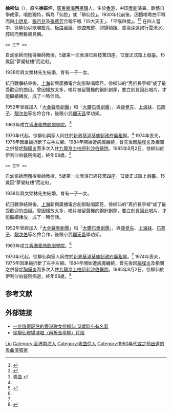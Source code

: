 '''徐柳仙'''（{{bd|1917年||1985年|8月2日|catIdx=T徐}}），原名'''徐振坤'''，[[廣東|廣東]][[南海|南海]][[西樵鎮|西樵鎮]]人，生於[[香港|香港]]，中国[[粵劇|粵劇]]演員。歌藝自學成家，唱腔獨特，稱為「仙腔」或「柳仙腔」。1930年代前後，因擅唱粵曲平喉而與[[小明星|小明星]]、[[張月兒|張月兒]]及[[張蕙芳|張蕙芳]]合稱平喉「四大天王」、「平喉四傑」。<ref>{{cite news |title=「玉想瓊思話女伶－香江歌壇憶往」展覽　中央圖書館展示珍貴文獻（附圖） |url=https://www.info.gov.hk/gia/general/201112/06/P201112060151.htm |accessdate=2022-03-12 |agency=[[政府新聞處|政府新聞處]] |date=2011-12-06 |archive-date=2022-03-12 |archive-url=https://web.archive.org/web/20220312223655/https://www.info.gov.hk/gia/general/201112/06/P201112060151.htm }}</ref><ref>{{cite book |editor=陳守仁 |title=《粵曲的學和唱：王粵生粵曲教程（增訂第四版）》 |date=2020 |location=香港 |publisher=[[商務印書館（香港）有限公司|商務印書館（香港）有限公司]] |isbn=9789620758409}}</ref>{{rp|4-5}} 在四人當中，徐柳仙以歌喉宏亮、板路嚴謹、歌腔規整、抑揚頓挫、意境深遠如行雲流水、腔純而無雜聲見稱。

 == 生平 ==
自幼偷師而獲得樂師教授，5歲第一次表演已經技驚四座。12歲正式踏上戲臺。15歲因“夢覺紅樓”而走紅。

1938年與文榮林先生結婚，育有一子一女。

抗日戰爭結束後，[[上海|上海]]新興廣播電台創辦點唱節目，徐柳仙的“再折長亭柳”成了最受歡迎的曲目。曾因播放太多，唱片被留聲機的鋼針劃穿，要立刻買回此唱片，才能繼續播放，成了一時佳話。

1952年曾經加入「[[大金聲粵劇團|大金聲粵劇團]]」和「[[大鑽石粵劇團|大鑽石粵劇團]]」，與[[薛覺先|薛覺先]]、[[上海妹|上海妹]]、[[石燕子|石燕子]]、[[靚次伯|靚次伯]]等名伶合作，後跟小武[[顧天吾|顧天吾]]學功架。

1963年成立[[香港粵曲歌劇學院|香港粵曲歌劇學院]]。<ref name="#1">[http://www.bh2000.net/special/patzak/detail.php?id=1832 粵曲] {{webarchive|url=https://web.archive.org/web/20080122152922/http://www.bh2000.net/special/patzak/detail.php?id=1832 |date=2008-01-22 }}</ref>

1970年代起，徐柳仙與家人同住於[[新界|新界]][[葵涌|葵涌]][[葵盛邨|葵盛邨]][[政府廉租屋|政府廉租屋]]。<ref name=wkyp/> 1974年喪夫，1975年因車禍折斷了左手左腳。1984年開始遭病魔纏繞，曾先後因[[腦膜炎|腦膜炎]]及相關之併發症[[胸膜炎|胸膜炎]]而多次入住[[九龍|九龍]][[京士柏|京士柏]][[伊利沙伯醫院|伊利沙伯醫院]]。1985年8月2日，徐柳仙於伊利沙伯醫院病逝，終年68歲。<ref name=wkyp>{{cite news |title=「再折長亭柳」成絕唱　徐柳仙病逝 |accessdate=2021-11-28 |work=[[華僑日報|華僑日報]] |date=1985-08-04 |page=第三張第三頁}}</ref>

 == 生平 ==
自幼偷師而獲得樂師教授，5歲第一次表演已經技驚四座。12歲正式踏上戲臺。15歲因“夢覺紅樓”而走紅。

1938年與文榮林先生結婚，育有一子一女。

抗日戰爭結束後，[[上海|上海]]新興廣播電台創辦點唱節目，徐柳仙的“再折長亭柳”成了最受歡迎的曲目。曾因播放太多，唱片被留聲機的鋼針劃穿，要立刻買回此唱片，才能繼續播放，成了一時佳話。

1952年曾經加入「[[大金聲粵劇團|大金聲粵劇團]]」和「[[大鑽石粵劇團|大鑽石粵劇團]]」，與[[薛覺先|薛覺先]]、[[上海妹|上海妹]]、[[石燕子|石燕子]]、[[靚次伯|靚次伯]]等名伶合作，後跟小武[[顧天吾|顧天吾]]學功架。

1963年成立[[香港粵曲歌劇學院|香港粵曲歌劇學院]]。<ref name="#1"/>

1970年代起，徐柳仙與家人同住於[[新界|新界]][[葵涌|葵涌]][[葵盛邨|葵盛邨]][[政府廉租屋|政府廉租屋]]。<ref name=wkyp/> 1974年喪夫，1975年因車禍折斷了左手左腳。1984年開始遭病魔纏繞，曾先後因[[腦膜炎|腦膜炎]]及相關之併發症[[胸膜炎|胸膜炎]]而多次入住[[九龍|九龍]][[京士柏|京士柏]][[伊利沙伯醫院|伊利沙伯醫院]]。1985年8月2日，徐柳仙於伊利沙伯醫院病逝，終年68歲。<ref name=wkyp>{{cite news |title=「再折長亭柳」成絕唱　徐柳仙病逝 |accessdate=2021-11-28 |work=[[華僑日報|華僑日報]] |date=1985-08-04 |page=第三張第三頁}}</ref>

== 参考文献 ==
{{reflist}}

== 外部链接 ==
* [http://big5.ce.cn/culture/rw/cn/xw/201002/11/t20100211_20958864.shtml 一位值得記住的香港歌女徐柳仙 12歲時小有名氣]{{dead link|date=2018年2月 |bot=InternetArchiveBot |fix-attempted=yes }}
* [https://www.youtube.com/watch?v=yqR9-IX37Pc 徐柳仙現場演唱〈再折長亭柳〉片段] {{Wayback|url=https://www.youtube.com/watch?v=yqR9-IX37Pc |date=20210917225106 }}

{{Authority control}}
{{DEFAULTSORT:Xu徐}}
[[Category:徐姓|Liu]]
[[Category:香港南海人|Category:香港南海人]]
[[Category:粵曲伶人|Category:粵曲伶人]]
[[Category:1960年代或之前出道的粵曲演唱家|Category:1960年代或之前出道的粵曲演唱家]]